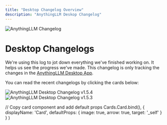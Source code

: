```yaml
---
title: "Desktop Changelog Overview"
description: "AnythingLLM Deskop Changelog"
---
```



<Image
  src="/images/product/changelog/thumbnail.png" 
  height={1080} 
  width={1920} 
  quality={100}
  alt="AnythingLLM Changelog"
/>


# Desktop Changelogs

We're using this log to jot down everything we've finished working on. It helps us see the progress we've made. This changelog is only tracking the changes in the <Link href='https://useanything.com/download'><u>AnythingLLM Desktop App</u></Link>.

You can read the recent changelogs by clicking the cards below:

<Cards>
  <Card title="Changelog v1.5.4" href="v1.5.4"> 
    <Image
    src="/images/product/changelog/thumbnail.png" 
    height={1080} 
    width={1920} 
    quality={100}
    alt="AnythingLLM Desktop Changelog v1.5.4"/>
  </Card>
    <Card title="Changelog v1.5.3" href="v1.5.3"> 
    <Image
    src="/images/product/changelog/thumbnail.png" 
    height={1080} 
    width={1920} 
    quality={100}
    alt="AnythingLLM Desktop Changelog v1.5.3"/>
  </Card>
</Cards>

  // Copy card component and add default props
  Cards.Card.bind(),
  {
    displayName: 'Card',
    defaultProps: {
      image: true,
      arrow: true,
      target: '_self'
    }
  }
)

<style global jsx>{`
  img {
    aspect-ratio: 16/9;
    object-fit: cover;
  }
`}</style>
